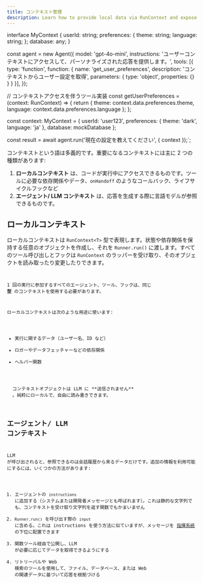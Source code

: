 ```yaml
---
title: コンテキスト管理
description: Learn how to provide local data via RunContext and expose context to the LLM
---
```




interface MyContext {
  userId: string;
  preferences: {
    theme: string;
    language: string;
  };
  database: any;
}

const agent = new Agent({
  model: 'gpt-4o-mini',
  instructions: 'ユーザーコンテキストにアクセスして、パーソナライズされた応答を提供します。',
  tools: [{
    type: 'function',
    function: {
      name: 'get_user_preferences',
      description: 'コンテキストからユーザー設定を取得',
      parameters: { type: 'object', properties: {} }
    }
  }],
});

// コンテキストアクセスを伴うツール実装
const getUserPreferences = (context: RunContext<MyContext>) => {
  return {
    theme: context.data.preferences.theme,
    language: context.data.preferences.language
  };
};

const context: MyContext = {
  userId: 'user123',
  preferences: { theme: 'dark', language: 'ja' },
  database: mockDatabase
};

const result = await agent.run('現在の設定を教えてください', { context });`;

コンテキストという語は多義的です。重要になるコンテキストには主に 2 つの種類があります:

1.  **ローカルコンテキスト** は、コードが実行中にアクセスできるものです。ツールに必要な依存関係やデータ、`onHandoff` のようなコールバック、ライフサイクルフックなど
2.  **エージェント/ LLM コンテキスト** は、応答を生成する際に言語モデルが参照できるものです。

## ローカルコンテキスト

ローカルコンテキストは `RunContext<T>` 型で表現します。状態や依存関係を保持する任意のオブジェクトを作成し、それを `Runner.run()` に渡します。すべてのツール呼び出しとフックは `RunContext` のラッパーを受け取り、そのオブジェクトを読み取ったり変更したりできます。

<Code
  lang="typescript"
  code={localContextExample}
  title="ローカルコンテキストの例"
/>

1 回の実行に参加するすべてのエージェント、ツール、フックは、同じ **型** のコンテキストを使用する必要があります。

ローカルコンテキストは次のような用途に使います:

- 実行に関するデータ（ユーザー名、ID など）
- ロガーやデータフェッチャーなどの依存関係
- ヘルパー関数

<Aside type="note">
  コンテキストオブジェクトは LLM に **送信されません**
  。純粋にローカルで、自由に読み書きできます。
</Aside>

## エージェント/ LLM コンテキスト

LLM が呼び出されると、参照できるのは会話履歴から来るデータだけです。追加の情報を利用可能にするには、いくつかの方法があります:

1. エージェントの `instructions` に追加する（システムまたは開発者メッセージとも呼ばれます）。これは静的な文字列でも、コンテキストを受け取り文字列を返す関数でもかまいません
2. `Runner.run()` を呼び出す際の `input` に含める。これは instructions を使う方法に似ていますが、メッセージを [指揮系統](https://cdn.openai.com/spec/model-spec-2024-05-08.html#follow-the-chain-of-command) の下位に配置できます
3. 関数ツール経由で公開し、LLM が必要に応じてデータを取得できるようにする
4. リトリーバルや Web 検索のツールを使用して、ファイル、データベース、または Web の関連データに基づいて応答を根拠づける
